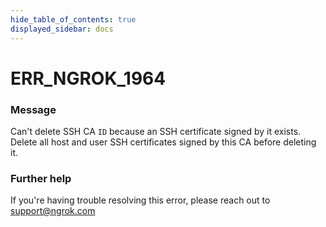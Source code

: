```yaml
---
hide_table_of_contents: true
displayed_sidebar: docs
---
```



# ERR_NGROK_1964

### Message
Can't delete SSH CA `ID` because an SSH certificate signed by it exists. Delete all host and user SSH certificates signed by this CA before deleting it.

<ErrorDetails error='err_ngrok_1964' />


### Further help
If you're having trouble resolving this error, please reach out to [support@ngrok.com](mailto:support@ngrok.com?subject=Help%20with%20ERR_NGROK_1964)

